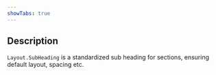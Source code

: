 ```yaml
---
showTabs: true
---
```


## Description

`Layout.SubHeading` is a standardized sub heading for sections, ensuring default layout, spacing etc.
